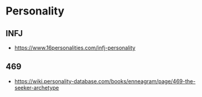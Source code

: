 # Personality


## INFJ

- https://www.16personalities.com/infj-personality

## 469

- https://wiki.personality-database.com/books/enneagram/page/469-the-seeker-archetype
